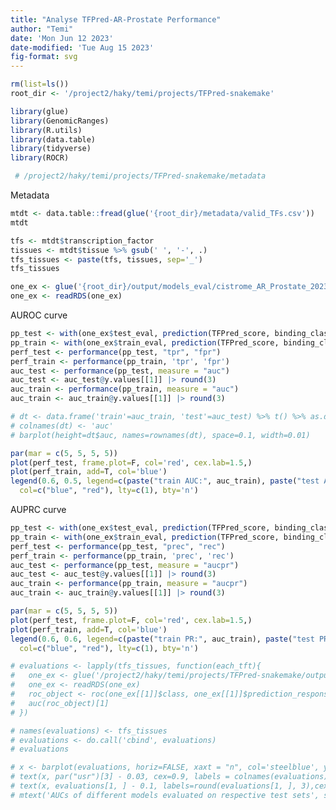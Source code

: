 ```yaml
---
title: "Analyse TFPred-AR-Prostate Performance"
author: "Temi"
date: 'Mon Jun 12 2023'
date-modified: 'Tue Aug 15 2023'
fig-format: svg
---
```


```r
rm(list=ls())
root_dir <- '/project2/haky/temi/projects/TFPred-snakemake'
```

```r
library(glue)
library(GenomicRanges)
library(R.utils)
library(data.table)
library(tidyverse)
library(ROCR)
```


```r
 # /project2/haky/temi/projects/TFPred-snakemake/metadata
```

Metadata
```r
mtdt <- data.table::fread(glue('{root_dir}/metadata/valid_TFs.csv'))
mtdt
```

```r
tfs <- mtdt$transcription_factor
tissues <- mtdt$tissue %>% gsub(' ', '-', .)
tfs_tissues <- paste(tfs, tissues, sep='_')
tfs_tissues
```

```r
one_ex <- glue('{root_dir}/output/models_eval/cistrome_AR_Prostate_2023-08-10/aggByCollect_AR_Prostate.logistic.rds') |> Sys.glob()
one_ex <- readRDS(one_ex)
```


AUROC curve
```r
pp_test <- with(one_ex$test_eval, prediction(TFPred_score, binding_class))
pp_train <- with(one_ex$train_eval, prediction(TFPred_score, binding_class))
perf_test <- performance(pp_test, "tpr", "fpr")
perf_train <- performance(pp_train, 'tpr', 'fpr')
auc_test <- performance(pp_test, measure = "auc")
auc_test <- auc_test@y.values[[1]] |> round(3)
auc_train <- performance(pp_train, measure = "auc")
auc_train <- auc_train@y.values[[1]] |> round(3)
```

```r
# dt <- data.frame('train'=auc_train, 'test'=auc_test) %>% t() %>% as.data.frame()
# colnames(dt) <- 'auc'
# barplot(height=dt$auc, names=rownames(dt), space=0.1, width=0.01)
```

```r
par(mar = c(5, 5, 5, 5))
plot(perf_test, frame.plot=F, col='red', cex.lab=1.5,)
plot(perf_train, add=T, col='blue')
legend(0.6, 0.5, legend=c(paste("train AUC:", auc_train), paste("test AUC", auc_test)),
  col=c("blue", "red"), lty=c(1), bty='n')
```

AUPRC curve
```r
pp_test <- with(one_ex$test_eval, prediction(TFPred_score, binding_class))
pp_train <- with(one_ex$train_eval, prediction(TFPred_score, binding_class))
perf_test <- performance(pp_test, "prec", "rec")
perf_train <- performance(pp_train, 'prec', 'rec')
auc_test <- performance(pp_test, measure = "aucpr")
auc_test <- auc_test@y.values[[1]] |> round(3)
auc_train <- performance(pp_train, measure = "aucpr")
auc_train <- auc_train@y.values[[1]] |> round(3)
```

```r
par(mar = c(5, 5, 5, 5))
plot(perf_test, frame.plot=F, col='red', cex.lab=1.5,)
plot(perf_train, add=T, col='blue')
legend(0.6, 0.6, legend=c(paste("train PR:", auc_train), paste("test PR", auc_test)),
  col=c("blue", "red"), lty=c(1), bty='n')
```

```r
# evaluations <- lapply(tfs_tissues, function(each_tft){
#   one_ex <- glue('/project2/haky/temi/projects/TFPred-snakemake/output/models_eval/cistrome_AR_Breast_2023-07-27/aggByCollect_AR_Breast.logistic.rds') |> Sys.glob()
#   one_ex <- readRDS(one_ex)
#   roc_object <- roc(one_ex[[1]]$class, one_ex[[1]]$prediction_response)
#   auc(roc_object)[1]
# })

# names(evaluations) <- tfs_tissues
# evaluations <- do.call('cbind', evaluations)
# evaluations
```

```r
# x <- barplot(evaluations, horiz=FALSE, xaxt = "n", col='steelblue', ylab='AUC', xlab='TF-tissue model', cex.lab=1, )
# text(x, par("usr")[3] - 0.03, cex=0.9, labels = colnames(evaluations), xpd=TRUE, srt=15)
# text(x, evaluations[1, ] - 0.1, labels=round(evaluations[1, ], 3),cex=0.8)
# mtext('AUCs of different models evaluated on respective test sets', side = 3, line = 1, outer = FALSE, at = NA, adj = 0, padj = NA, cex = 1.5)

```